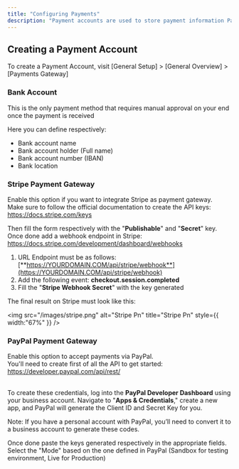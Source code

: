 ```yaml
---
title: "Configuring Payments"
description: "Payment accounts are used to store payment information Payment accounts can be of three different types: Credit Card, PayPal and ACH (Bank Transfer). Payment accounts can be used to process recurring payments."
---
```


## Creating a Payment Account

To create a Payment Account, visit [General Setup] \> [General Overview] \> [Payments Gateway]

### Bank Account

<Note>
  This is the only payment method that requires manual approval on your end once the payment is received
</Note>

Here you can define respectively:

- Bank account name
- Bank account holder (Full name)
- Bank account number (IBAN)
- Bank location

### Stripe Payment Gateway

Enable this option if you want to integrate Stripe as payment gateway.\
Make sure to follow the official documentation to create the API keys:\
https://docs.stripe.com/keys

Then fill the form respectively with the "**Publishable**" and "**Secret**" key.\
Once done add a webhook endpoint in Stripe:\
https://docs.stripe.com/development/dashboard/webhooks

1. URL Endpoint must be as follows:\
   [**https://YOURDOMAIN.COM/api/stripe/webhook**](https://YOURDOMAIN.COM/api/stripe/webhook)
2. Add the following event: **checkout.session.completed**
3. Fill the "**Stripe Webhook Secret**" with the key generated

The final result on Stripe must look like this:

<img
  src="/images/stripe.png"
  alt="Stripe Pn"
  title="Stripe Pn"
  style={{ width:"67%" }}
/>

### PayPal Payment Gateway

Enable this option to accept payments via PayPal.\
You'll need to create first of all the API to get started:\
https://developer.paypal.com/api/rest/

\
To create these credentials, log into the **PayPal Developer Dashboard** using your business account. Navigate to "**Apps & Credentials**," create a new app, and PayPal will generate the Client ID and Secret Key for you.

<Note>
  Note: If you have a personal account with PayPal, you’ll need to convert it to a business account to generate these codes.
</Note>

Once done paste the keys generated respectively in the appropriate fields.\
Select the "Mode" based on the one defined in PayPal (Sandbox for testing environment, Live for Production)